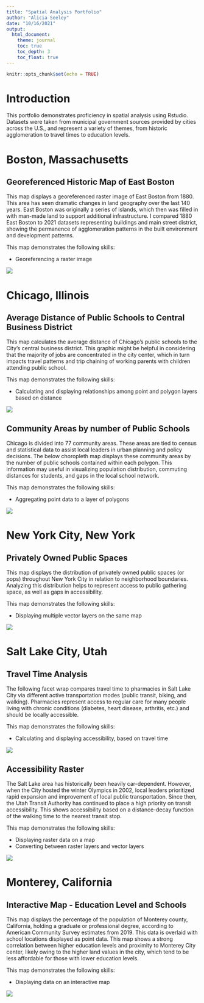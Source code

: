 ```yaml
---
title: "Spatial Analysis Portfolio"
author: "Alicia Seeley"
date: "10/16/2021"
output:
  html_document:
    theme: journal
    toc: true
    toc_depth: 3
    toc_float: true
---
```




```r
knitr::opts_chunk$set(echo = TRUE)
```

# Introduction

This portfolio demonstrates proficiency in spatial analysis using Rstudio. Datasets were taken from municipal government sources provided by cities across the U.S., and represent a variety of themes, from historic agglomeration to travel times to education levels.

# Boston, Massachusetts

## Georeferenced Historic Map of East Boston

This map displays a georeferenced raster image of East Boston from 1880. This area has seen dramatic changes in land geography over the last 140 years. East Boston was originally a series of islands, which then was filled in with man-made land to support additional infrastructure. I compared 1880 East Boston to 2021 datasets representing buildings and main street district, showing the permanence of agglomeration patterns in the built environment and development patterns.

This map demonstrates the following skills: 

* Georeferencing a raster image

[![](thumbnails/Historic_EB.png)](fullsize/Historic_EB.pdf){target="_blank"}

# Chicago, Illinois

## Average Distance of Public Schools to Central Business District

This map calculates the average distance of Chicago's public schools to the City's central business district. This graphic might be helpful in considering that the majority of jobs are concentrated in the city center, which in turn impacts travel patterns and trip chaining of working parents with children attending public school.

This map demonstrates the following skills:

* Calculating and displaying relationships among point and polygon layers based on distance

[![](thumbnails/Chic_av_dist.png)](fullsize/Chic_av_dist.pdf){target="_blank"}

## Community Areas by number of Public Schools

Chicago is divided into 77 community areas. These areas are tied to census and statistical data to assist local leaders in urban planning and policy decisions. The below choropleth map displays these community areas by the number of public schools contained within each polygon. This information may useful in visualizing population distribution, commuting distances for students, and gaps in the local school network.

This map demonstrates the following skills:

* Aggregating point data to a layer of polygons

[![](thumbnails/Chic_pt2poly.png)](fullsize/Chic_pt2poly.pdf){target="_blank"}

# New York City, New York

## Privately Owned Public Spaces

This map displays the distribution of privately owned public spaces (or pops) throughout New York City in relation to neighborhood boundaries. Analyzing this distribution helps to represent access to public gathering space, as well as gaps in accessibility.

This map demonstrates the following skills:

* Displaying multiple vector layers on the same map

[![](thumbnails/NY_pops.png)](fullsize/NY_pops.pdf){target="_blank"}

# Salt Lake City, Utah

## Travel Time Analysis

The following facet wrap compares travel time to pharmacies in Salt Lake City via different active transportation modes (public transit, biking, and walking). Pharmacies represent access to regular care for many people living with chronic conditions (diabetes, heart disease, arthritis, etc.) and should be locally accessible.

This map demonstrates the following skills:

* Calculating and displaying accessibility, based on travel time

[![](thumbnails/SLC_tt.png)](fullsize/SLC_tt.pdf){target="_blank"}

## Accessibility Raster

The Salt Lake area has historically been heavily car-dependent. However, when the City hosted the winter Olympics in 2002, local leaders prioritized rapid expansion and improvement of local public transportation. Since then, the Utah Transit Authority has continued to place a high priority on transit accessibility. This shows accessibility based on a distance-decay function of the walking time to the nearest transit stop.

This map demonstrates the following skills:

* Displaying raster data on a map
* Converting between raster layers and vector layers

[![](thumbnails/SLC_Accessibility.png)](fullsize/SLC_Accessibility.pdf){target="_blank"}

# Monterey, California

## Interactive Map - Education Level and Schools

This map displays the percentage of the population of Monterey county, California, holding a graduate or professional degree, according to American Community Survey estimates from 2019. This data is overlaid with school locations displayed as point data. This map shows a strong correlation between higher education levels and proximity to Monterey City center, likely owing to the higher land values in the city, which tend to be less affordable for those with lower education levels.

This map demonstrates the following skills: 

* Displaying data on an interactive map

[![](thumbnails/Monterey_edu.png)](fullsize/Monterey.html){target="_blank"}